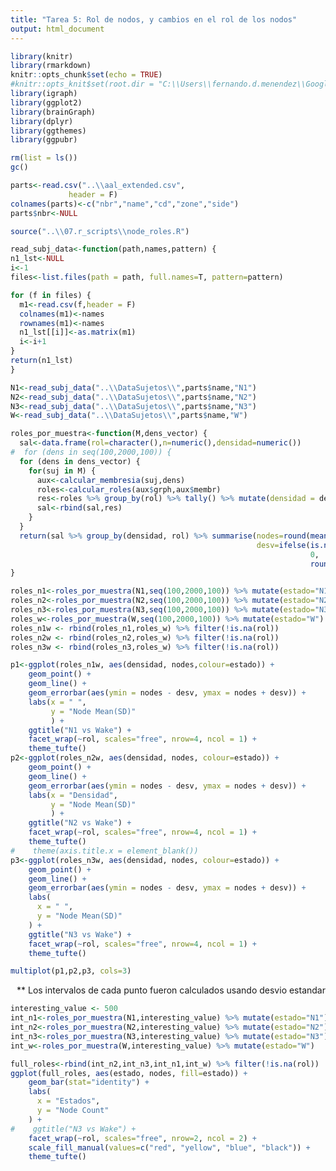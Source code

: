 ```yaml
---
title: "Tarea 5: Rol de nodos, y cambios en el rol de los nodos"
output: html_document
---
```

```r
library(knitr)
library(rmarkdown)
knitr::opts_chunk$set(echo = TRUE)
#knitr::opts_knit$set(root.dir = "C:\\Users\\fernando.d.menendez\\Google Drive\\Maestria\\Ciencia\\TP2\\")
library(igraph)
library(ggplot2)
library(brainGraph)
library(dplyr)
library(ggthemes)
library(ggpubr)

```
```r
rm(list = ls())
gc()
```

```r
parts<-read.csv("..\\aal_extended.csv",
             header = F)
colnames(parts)<-c("nbr","name","cd","zone","side")
parts$nbr<-NULL
```


```r
source("..\\07.r_scripts\\node_roles.R")
```


```r
read_subj_data<-function(path,names,pattern) {
n1_lst<-NULL
i<-1
files<-list.files(path = path, full.names=T, pattern=pattern)

for (f in files) {
  m1<-read.csv(f,header = F)
  colnames(m1)<-names
  rownames(m1)<-names
  n1_lst[[i]]<-as.matrix(m1)
  i<-i+1
}
return(n1_lst)
}
```



```r
N1<-read_subj_data("..\\DataSujetos\\",parts$name,"N1")
N2<-read_subj_data("..\\DataSujetos\\",parts$name,"N2")
N3<-read_subj_data("..\\DataSujetos\\",parts$name,"N3")
W<-read_subj_data("..\\DataSujetos\\",parts$name,"W")

```



```r
roles_por_muestra<-function(M,dens_vector) {
  sal<-data.frame(rol=character(),n=numeric(),densidad=numeric())
#  for (dens in seq(100,2000,100)) {
  for (dens in dens_vector) {
    for(suj in M) {
      aux<-calcular_membresia(suj,dens)
      roles<-calcular_roles(aux$grph,aux$membr)
      res<-roles %>% group_by(rol) %>% tally() %>% mutate(densidad = dens)
      sal<-rbind(sal,res) 
    }
  }
  return(sal %>% group_by(densidad, rol) %>% summarise(nodes=round(mean(n, na.rm = T),0), 
                                                       desv=ifelse(is.na(round(sd(n, na.rm = T),0)),
                                                                   0,
                                                                   round(sd(n, na.rm = T),0))))
}
```


```r
roles_n1<-roles_por_muestra(N1,seq(100,2000,100)) %>% mutate(estado="N1")
roles_n2<-roles_por_muestra(N2,seq(100,2000,100)) %>% mutate(estado="N2")
roles_n3<-roles_por_muestra(N3,seq(100,2000,100)) %>% mutate(estado="N3")
roles_w<-roles_por_muestra(W,seq(100,2000,100)) %>% mutate(estado="W")
roles_n1w <- rbind(roles_n1,roles_w) %>% filter(!is.na(rol))
roles_n2w <- rbind(roles_n2,roles_w) %>% filter(!is.na(rol))
roles_n3w <- rbind(roles_n3,roles_w) %>% filter(!is.na(rol))
```


```r
p1<-ggplot(roles_n1w, aes(densidad, nodes,colour=estado)) +
    geom_point() +
    geom_line() +
    geom_errorbar(aes(ymin = nodes - desv, ymax = nodes + desv)) +
    labs(x = " ",
         y = "Node Mean(SD)"
         ) +
    ggtitle("N1 vs Wake") +
    facet_wrap(~rol, scales="free", nrow=4, ncol = 1) +
    theme_tufte()
p2<-ggplot(roles_n2w, aes(densidad, nodes, colour=estado)) +
    geom_point() +
    geom_line() +
    geom_errorbar(aes(ymin = nodes - desv, ymax = nodes + desv)) +
    labs(x = "Densidad",
         y = "Node Mean(SD)"
         ) +
    ggtitle("N2 vs Wake") +
    facet_wrap(~rol, scales="free", nrow=4, ncol = 1) +
    theme_tufte() 
#    theme(axis.title.x = element_blank()) 
p3<-ggplot(roles_n3w, aes(densidad, nodes, colour=estado)) +
    geom_point() +
    geom_line() +
    geom_errorbar(aes(ymin = nodes - desv, ymax = nodes + desv)) +
    labs(
      x = " ",
      y = "Node Mean(SD)"
    ) +
    ggtitle("N3 vs Wake") +
    facet_wrap(~rol, scales="free", nrow=4, ncol = 1) +
    theme_tufte() 
```



```r
multiplot(p1,p2,p3, cols=3)
```
<div style="text-align: right">** Los intervalos de cada punto fueron calculados usando desvio estandar</div>

```r
interesting_value <- 500 
int_n1<-roles_por_muestra(N1,interesting_value) %>% mutate(estado="N1")
int_n2<-roles_por_muestra(N2,interesting_value) %>% mutate(estado="N2")
int_n3<-roles_por_muestra(N3,interesting_value) %>% mutate(estado="N3")
int_w<-roles_por_muestra(W,interesting_value) %>% mutate(estado="W")

```

```r
full_roles<-rbind(int_n2,int_n3,int_n1,int_w) %>% filter(!is.na(rol))
ggplot(full_roles, aes(estado, nodes, fill=estado)) +
    geom_bar(stat="identity") +
    labs(
      x = "Estados",
      y = "Node Count"
    ) +
#    ggtitle("N3 vs Wake") +
    facet_wrap(~rol, scales="free", nrow=2, ncol = 2) +
    scale_fill_manual(values=c("red", "yellow", "blue", "black")) +
    theme_tufte() 
```








